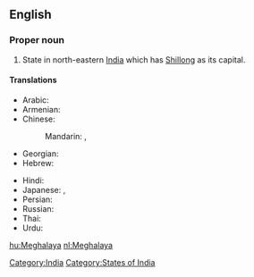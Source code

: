 ==English==
{{wikipedia}}

===Proper noun===
{{en-proper noun}}

#State in north-eastern [[India]] which has [[Shillong]] as its capital.

====Translations====
{{trans-top|state}}
* Arabic: {{t|ar|ميغالايا|f|tr=mighalaaya}}
* Armenian: {{t-|hy|Մեգհալայա|tr=Meghalaya}}
* Chinese:
*: Mandarin: {{t|cmn|梅加拉亞邦|sc=Hani}},  {{t|cmn|梅加拉亚邦|tr=Méijiālāyà-bāng|sc=Hani}}
* Georgian: {{t|ka|მეგჰალაია|sc=Geor|xs=Georgian}}
* Hebrew: {{t|he|מגהלאיה}}
{{trans-mid}}
* Hindi: {{t|hi|मेघालय|tr=mēghālaya|xs=Hindi}}
* Japanese: {{t|ja|メーガーラヤ州|tr=Mēgāraya-shū}},  {{t|ja|メーガーラヤ|tr=Mēgāraya}}
* Persian: {{t|fa|مگالایا|xs=Persian}}
* Russian: {{t|ru|Мегхалая|tr=Megxalája}}
* Thai: {{t|th|รัฐเมฆาลัย|tr=rát may-kaa-lai}}
* Urdu: {{t|ur|میگھالیہ|xs=Urdu}}
{{trans-bottom}}

[[Category:India]]
[[Category:States of India]]

[[hu:Meghalaya]]
[[nl:Meghalaya]]